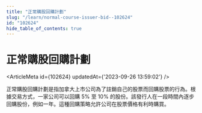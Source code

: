```yaml
---
title: "正常購股回購計劃"
slug: "/learn/normal-course-issuer-bid--102624"
id: "102624"
hide_table_of_contents: true
---
```



# 正常購股回購計劃

<ArticleMeta id={102624} updatedAt={'2023-09-26 13:59:02'} />
<div className='border-solid border-b border-t-0 my-4 border-[var(--ifm-color-gray-300)]' />

正常購股回購計劃是指加拿大上市公司為了註銷自己的股票而回購股票的行為。根據交易方式，一家公司可以回購 5% 至 10% 的股份。該發行人在一段時間內逐步回購股份，例如一年。這種回購策略允許公司在股票價格有利時購買。
